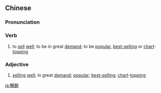 {{also|畅销}}
==Chinese==
{{zh-forms|s=畅销}}

===Pronunciation===
{{zh-pron
|m=chàngxiāo
|c=coeng3 siu1
|mn=thiòng-siau
|ma=Zh-chàngxiao.ogg
|cat=v,a
}}

===Verb===
{{zh-verb}}

# to [[sell]] [[well]]; to be in great [[demand]]; to be [[popular]], [[best-selling]] or [[chart]]-[[topping]]

===Adjective===
{{zh-adj}}

# [[selling]] [[well]]; in great [[demand]]; [[popular]]; [[best-selling]]; [[chart]]-[[topping]]

{{zh-cat|Advanced}}

[[ja:暢銷]]